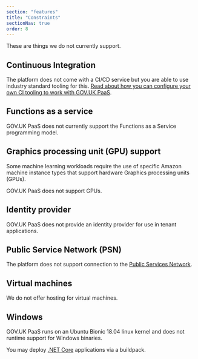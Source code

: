 ```yaml
---
section: "features"
title: "Constraints"
sectionNav: true
order: 8
---
```


These are things we do not currently support.

## Continuous Integration

The platform does not come with a CI/CD service but you are able to use industry standard tooling for this. [Read about how you can configure your own CI tooling to work with GOV.UK PaaS](https://docs.cloud.service.gov.uk/using_ci.html#configuring-a-continuous-integration-ci-tool).

## Functions as a service

GOV.UK PaaS does not currently support the Functions as a Service programming model.

## Graphics processing unit (GPU) support

Some machine learning workloads require the use of specific Amazon machine instance types that support hardware Graphics processing units (GPUs).

GOV.UK PaaS does not support GPUs.

## Identity provider

GOV.UK PaaS does not provide an identity provider for use in tenant applications.

## Public Service Network (PSN)

The platform does not support connection to the [Public Services Network](https://www.gov.uk/government/groups/public-services-network).

## Virtual machines

We do not offer hosting for virtual machines.

## Windows

GOV.UK PaaS runs on an Ubuntu Bionic 18.04 linux kernel and does not runtime support for Windows binaries.

You may deploy [.NET Core](https://docs.cloudfoundry.org/buildpacks/dotnet-core/index.html) applications via a buildpack.
